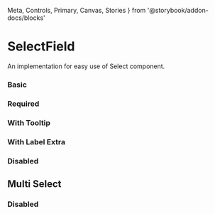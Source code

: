   Meta,
  Controls,
  Primary,
  Canvas,
  Stories
} from '@storybook/addon-docs/blocks'

<Meta of={Story} />

# SelectField

An implementation for easy use of Select component.

### Basic

<Canvas of={Story.Primary} />

### Required

<Canvas of={Story.Required} />

### With Tooltip

<Canvas of={Story.WithTooltip} />

### With Label Extra

<Canvas of={Story.WithExtraLabel} />

### Disabled

<Canvas of={Story.Disabled} />

## Multi Select

<Canvas of={Story.MultiSelect} />

### Disabled

<Canvas of={Story.MultiSelectDisabled} />

<Primary />
<Controls />
